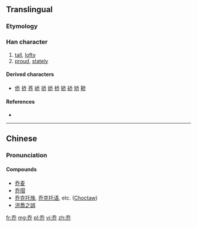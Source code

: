 {{also|喬}}<!-- may be replaced by zh-forms -->
==Translingual==

===Etymology===
{{Han simp|喬}}

===Han character===
{{Han char|rn=4|rad=丿|as=05|sn=6|four=|canj=HKLL|ids=⿱夭⿰丿丨}}

# [[tall]], [[lofty]]
# [[proud]], [[stately]]

====Derived characters====
* [[侨]] [[挢]] [[荞]] [[峤]] [[骄]] [[娇]] [[桥]] [[轿]] [[硚]] [[矫]] [[鞒]]

====References====
* {{Han ref|kx=0083.011|hdz=10038.010|uh=4E54|ud=20052}}

----

==Chinese==
{{zh-hanzi-box|乔|[[喬]]}}

===Pronunciation===
{{zh-pron
|m=qiáo
|c=kiu4
|mc=y
|oc=y
|ma=
|cat=a
}}

====Compounds====
* [[乔麦]]
* [[乔瑁]]
* [[乔克托族]], [[乔克托语]], etc. ([[Choctaw]])
* [[洪喬之誤]]

[[fr:乔]]
[[mg:乔]]
[[pl:乔]]
[[vi:乔]]
[[zh:乔]]